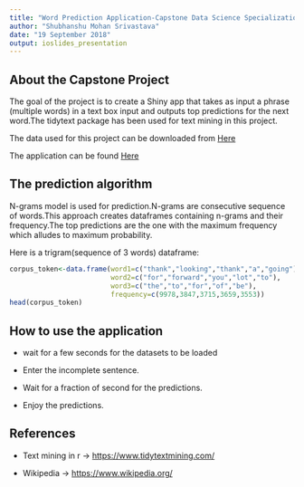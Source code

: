 ```yaml
---
title: "Word Prediction Application-Capstone Data Science Specialization"
author: "Shubhanshu Mohan Srivastava"
date: "19 September 2018"
output: ioslides_presentation
---
```


## About the Capstone Project

The goal of the project is to create a Shiny app that takes as input a phrase (multiple words) in a text box input and outputs  top predictions for the next word.The tidytext package has been used for text mining in this project.

The data used for this project can be downloaded from [Here](http://d396qusza40orc.cloudfront.net/dsscapstone/dataset/Coursera-SwiftKey.zip)

The application can be found [Here](https://shubhanshu.shinyapps.io/word_prediction/)

## The prediction algorithm

N-grams model is used for prediction.N-grams are consecutive sequence of words.This approach creates dataframes containing n-grams and their frequency.The top predictions are the one with the maximum frequency which alludes to maximum probability.

Here is a trigram(sequence of 3 words) dataframe:

```r

corpus_token<-data.frame(word1=c("thank","looking","thank","a","going"),
                         word2=c("for","forward","you","lot","to"),
                         word3=c("the","to","for","of","be"),
                         frequency=c(9978,3847,3715,3659,3553))
head(corpus_token)

```


## How to use the application

- wait for a few seconds for the datasets to be loaded

- Enter the incomplete sentence.

- Wait for a fraction of second for the predictions.

- Enjoy the predictions.

## References



- Text mining in r -> [https://www.tidytextmining.com/](https://www.tidytextmining.com/)

- Wikipedia -> [https://www.wikipedia.org/](https://www.wikipedia.org/)


















